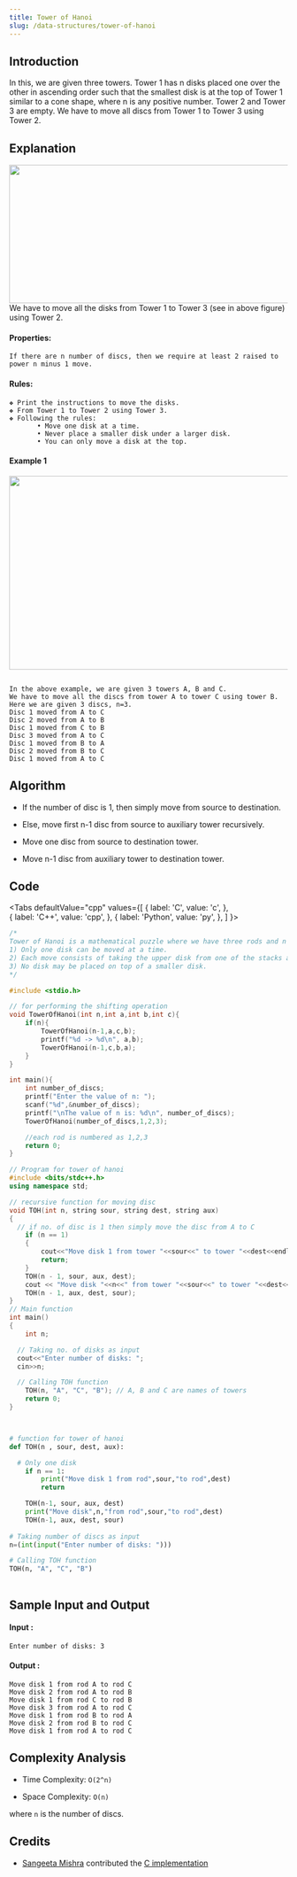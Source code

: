 ```yaml
---
title: Tower of Hanoi
slug: /data-structures/tower-of-hanoi
---
```


## Introduction

In this, we are given three towers. Tower 1 has n disks placed one over the other in ascending order such that the smallest disk is at the top of Tower 1 similar to a cone shape, where n is any positive number. Tower 2 and Tower 3 are empty. We have to move all discs from Tower 1 to Tower 3 using Tower 2.

## Explanation 

<img src="https://i.imgur.com/PCk9mpI.jpg?1" width="900" height="250"/>
We have to move all the disks from Tower 1 to Tower 3 (see in above figure) using Tower 2. 

#### Properties:
```
If there are n number of discs, then we require at least 2 raised to power n minus 1 move.

``` 

#### Rules:
```
❖ Print the instructions to move the disks.
❖ From Tower 1 to Tower 2 using Tower 3.
❖ Following the rules:
       • Move one disk at a time.
       • Never place a smaller disk under a larger disk.
       • You can only move a disk at the top.

```

#### Example 1
<img src="https://i.imgur.com/ZJNAOFy.jpg" width="900" height="350"/>

```

In the above example, we are given 3 towers A, B and C. 
We have to move all the discs from tower A to tower C using tower B.
Here we are given 3 discs, n=3.
Disc 1 moved from A to C
Disc 2 moved from A to B
Disc 1 moved from C to B
Disc 3 moved from A to C
Disc 1 moved from B to A
Disc 2 moved from B to C
Disc 1 moved from A to C

```
## Algorithm

* If the number of disc is 1, then simply move from source to destination.

* Else, move first n-1 disc from source to auxiliary tower recursively.

* Move one disc from source to destination tower.

* Move n-1 disc from auxiliary tower to destination tower.

## Code


<Tabs
  defaultValue="cpp"
  values={[
	{ label: 'C', value: 'c', },  
    { label: 'C++', value: 'cpp', },
    { label: 'Python', value: 'py', },
  ]
}>
<TabItem value="c">

```c
/*
Tower of Hanoi is a mathematical puzzle where we have three rods and n disks. The objective of the puzzle is to move the entire stack to another rod, obeying the following simple rules:
1) Only one disk can be moved at a time.
2) Each move consists of taking the upper disk from one of the stacks and placing it on top of another stack i.e. a disk can only be moved if it is the uppermost disk on a stack.
3) No disk may be placed on top of a smaller disk.
*/

#include <stdio.h>

// for performing the shifting operation
void TowerOfHanoi(int n,int a,int b,int c){
    if(n){
        TowerOfHanoi(n-1,a,c,b);
        printf("%d -> %d\n", a,b);
        TowerOfHanoi(n-1,c,b,a);
    }
}

int main(){
    int number_of_discs;
    printf("Enter the value of n: ");
    scanf("%d",&number_of_discs);
    printf("\nThe value of n is: %d\n", number_of_discs);
    TowerOfHanoi(number_of_discs,1,2,3);

    //each rod is numbered as 1,2,3
    return 0;
}

```
</TabItem>

<TabItem value="cpp">

```cpp
// Program for tower of hanoi
#include <bits/stdc++.h>
using namespace std;

// recursive function for moving disc
void TOH(int n, string sour, string dest, string aux)
{
  // if no. of disc is 1 then simply move the disc from A to C
	if (n == 1)
	{
		cout<<"Move disk 1 from tower "<<sour<<" to tower "<<dest<<endl;
		return;
	}
	TOH(n - 1, sour, aux, dest);
	cout << "Move disk "<<n<<" from tower "<<sour<<" to tower "<<dest<< endl;
	TOH(n - 1, aux, dest, sour);
}
// Main function
int main()
{
	int n;

  // Taking no. of disks as input
  cout<<"Enter number of disks: ";
  cin>>n;

  // Calling TOH function
	TOH(n, "A", "C", "B"); // A, B and C are names of towers
	return 0;
}

```
</TabItem>

<TabItem value="py">

```python   


# function for tower of hanoi
def TOH(n , sour, dest, aux):

  # Only one disk
	if n == 1:
		print("Move disk 1 from rod",sour,"to rod",dest)
		return

	TOH(n-1, sour, aux, dest)
	print("Move disk",n,"from rod",sour,"to rod",dest)
	TOH(n-1, aux, dest, sour)
		
# Taking number of discs as input
n=(int(input("Enter number of disks: ")))

# Calling TOH function
TOH(n, "A", "C", "B")
     
```
</TabItem>
</Tabs>

## Sample Input and Output

#### Input :

```
Enter number of disks: 3
```

#### Output :

```
Move disk 1 from rod A to rod C
Move disk 2 from rod A to rod B
Move disk 1 from rod C to rod B
Move disk 3 from rod A to rod C
Move disk 1 from rod B to rod A
Move disk 2 from rod B to rod C
Move disk 1 from rod A to rod C
```

## Complexity Analysis
 
- Time Complexity: `O(2^n)`

- Space Complexity: `O(n)`

where `n` is the number of discs.


## Credits

- [Sangeeta Mishra](https://github.com/SangeetaMishra) contributed the [C implementation](https://github.com/TesseractCoding/NeoAlgo/blob/master/C/other/Tower_Of_Hanoi.c)